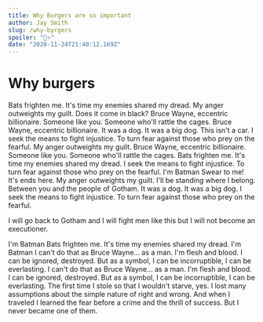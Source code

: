 ```yaml
---
title: Why Burgers are so important
author: Jay Smith
slug: /why-byrgers
spoiler: "🍔⭐️"
date: "2020-11-24T21:40:12.169Z"
---
```


# Why burgers

Bats frighten me. It's time my enemies shared my dread. My anger outweights my guilt. Does it come in black? Bruce Wayne, eccentric billionaire. Someone like you. Someone who'll rattle the cages.
Bruce Wayne, eccentric billionaire. It was a dog. It was a big dog. This isn't a car. I seek the means to fight injustice. To turn fear against those who prey on the fearful.
My anger outweights my guilt. Bruce Wayne, eccentric billionaire. Someone like you. Someone who'll rattle the cages. Bats frighten me. It's time my enemies shared my dread. I seek the means to fight injustice. To turn fear against those who prey on the fearful.
I'm Batman Swear to me! It's ends here. My anger outweights my guilt. I'll be standing where l belong. Between you and the peopIe of Gotham. It was a dog. It was a big dog. I seek the means to fight injustice. To turn fear against those who prey on the fearful.

I will go back to Gotham and I will fight men Iike this but I will not become an executioner.

I'm Batman Bats frighten me. It's time my enemies shared my dread. I'm Batman I can't do that as Bruce Wayne... as a man. I'm flesh and blood. I can be ignored, destroyed. But as a symbol, I can be incorruptible, I can be everlasting.
I can't do that as Bruce Wayne... as a man. I'm flesh and blood. I can be ignored, destroyed. But as a symbol, I can be incorruptible, I can be everlasting.
The first time I stole so that I wouldn't starve, yes. I lost many assumptions about the simple nature of right and wrong. And when I traveled I learned the fear before a crime and the thrill of success. But I never became one of them.
